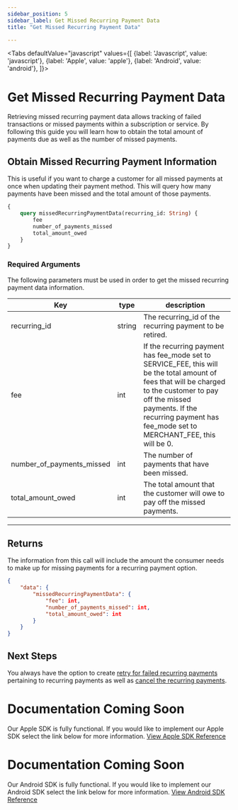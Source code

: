 ```yaml
---
sidebar_position: 5
sidebar_label: Get Missed Recurring Payment Data
title: "Get Missed Recurring Payment Data"

---
```



<Tabs
  defaultValue="javascript"
  values={[
    {label: 'Javascript', value: 'javascript'},
    {label: 'Apple', value: 'apple'},
    {label: 'Android', value: 'android'},
  ]}>
  <TabItem value="javascript">

# Get Missed Recurring Payment Data
Retrieving missed recurring payment data allows tracking of failed transactions or missed payments within a subscription or service. By following this guide you will learn how to obtain the total amount of payments due as well as the number of missed payments.


## Obtain Missed Recurring Payment Information
This is useful if you want to charge a customer for all missed payments at once when updating their payment method. This will query how many payments have been missed and the total amount of those payments.

```graphql
{
    query missedRecurringPaymentData(recurring_id: String) {
        fee
        number_of_payments_missed
        total_amount_owed
    }
}
```

### Required Arguments
The following parameters must be used in order to get the missed recurring payment data information.

|Key                |type         |       description                     |
|-------------------|-------------|---------------------------------------|     
| recurring_id            |string        |The recurring_id of the recurring payment to be retired.|
|fee            |int  | If the recurring payment has fee_mode set to SERVICE_FEE, this will be the total amount of fees that will be charged to the customer to pay off the missed payments. If the recurring payment has fee_mode set to MERCHANT_FEE, this will be 0.|
|number_of_payments_missed| int             |The number of payments that have been missed.|
|total_amount_owed         | int        |The total amount that the customer will owe to pay off the missed payments.|


***

## Returns
The information from this call will include the amount the consumer needs to make up for missing payments for a recurring payment option.

```JSON
{
    "data": {
        "missedRecurringPaymentData": {
            "fee": int,
            "number_of_payments_missed": int,
            "total_amount_owed": int
        }
    }
}

```

## Next Steps
You always have the option to create [retry for failed recurring payments](retry_failed_recurring_payments.mdx) pertaining to recurring payments as well as [cancel the recurring payments](cancel_recurring_payments.mdx).

</TabItem>
  <TabItem value="apple">

# Documentation Coming Soon
Our Apple SDK is fully functional. If you would like to implement our Apple SDK select the link below for more information.
<a href= "../../../sdk/apple/MAIN" class="button button--primary button--md">View Apple SDK Reference</a>

  </TabItem>

  <TabItem value="android">

# Documentation Coming Soon
Our Android SDK is fully functional. If you would like to implement our Android SDK select the link below for more information.
<a href= "../../../sdk/android/MAIN" class="button button--primary button--md">View Android SDK Reference</a>

  </TabItem>

</Tabs>